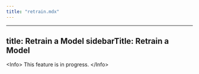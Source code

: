 ```yaml
---
title: "retrain.mdx"
---
```


---
title: Retrain a Model
sidebarTitle: Retrain a Model
---

&lt;Info&gt;
This feature is in progress.
&lt;/Info&gt;
